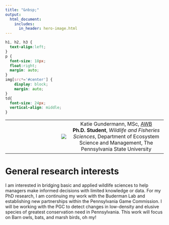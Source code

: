 ```yaml
---
title: "&nbsp;"
output:
  html_document:
    includes:
      in_header: hero-image.html
---
```


```css
h1, h2, h3 {
  text-align:left;
}
p {
  font-size: 18px;
  float:right;
  margin: auto;
}
img[src*='#center'] { 
    display: block;
    margin: auto;
}
td{
  font-size: 24px;
  vertical-align: middle;
}
```
 |
-: | :-:
![ ](photos/kpgund_circle.png) | Katie Gundermann, MSc, [AWB](https://wildlife.org/learn/professional-development-certification/certification-programs/) \
**Ph.D. Student**, *Wildlife and Fisheries Sciences*, Department of Ecosystem Science and Management, The Pennsylvania State University


# General research interests
I am interested in bridging basic and applied wildlife sciences to help managers make informed decisions with limited knowledge or data. For my PhD research, I am continuing my work with the Buderman Lab and establishing new partnerships within the Pennsylvania Game Commission. I will be working with the PGC to detect changes in low-density and elusive species of greatest conservation need in Pennsylvania. This work will focus on Barn owls, bats, and marsh birds, oh my!

<!-- # Find me at..  -->
<!--  | |      -->
<!-- :-: | :-: | :-: -->
<!-- [QWEL Lab](https://fbuderman.net/) | [Google Scholar](https://scholar.google.com/citations?hl=en&user=C-XyyTYAAAAJ&view_op=list_works&gmla=AJsN-F7JDyCeDfHQY1_JhEsYCBmO1dksu8PVMim_TbJJqhgEl2jxAqnEEhmR5HsmrPi9uIhIsOQTqo5J-5QB6YP_EIJ-qGfBsAlT8GySTbbIBKcbjbBqVCc) | [Twitter](https://twitter.com/kpgund) -->